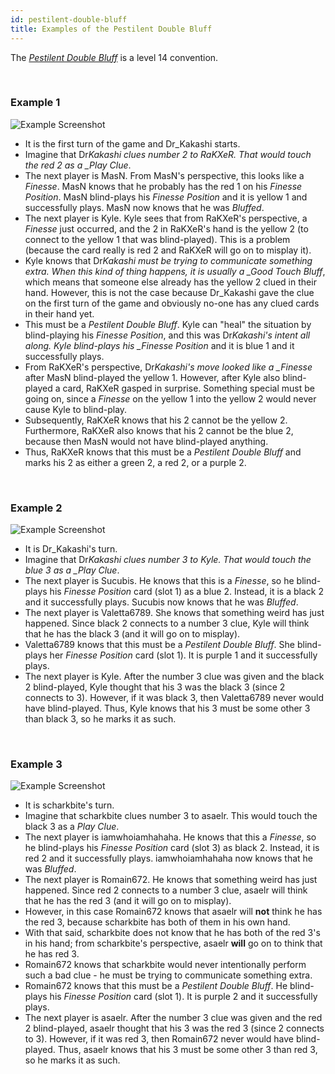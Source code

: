 ```yaml
---
id: pestilent-double-bluff
title: Examples of the Pestilent Double Bluff
---
```


The _[Pestilent Double Bluff](../level-14.mdx#the-pestilent-double-bluff-pdb)_ is a level 14 convention.

<br />

### Example 1

![Example Screenshot](/img/examples/pestilent-double-bluff.png)

- It is the first turn of the game and Dr_Kakashi starts.
- Imagine that Dr*Kakashi clues number 2 to RaKXeR. That would touch the red 2 as a \_Play Clue*.
- The next player is MasN. From MasN's perspective, this looks like a _Finesse_. MasN knows that he probably has the red 1 on his _Finesse Position_. MasN blind-plays his _Finesse Position_ and it is yellow 1 and successfully plays. MasN now knows that he was _Bluffed_.
- The next player is Kyle. Kyle sees that from RaKXeR's perspective, a _Finesse_ just occurred, and the 2 in RaKXeR's hand is the yellow 2 (to connect to the yellow 1 that was blind-played). This is a problem (because the card really is red 2 and RaKXeR will go on to misplay it).
- Kyle knows that Dr*Kakashi must be trying to communicate something extra. When this kind of thing happens, it is usually a \_Good Touch Bluff*, which means that someone else already has the yellow 2 clued in their hand. However, this is not the case because Dr_Kakashi gave the clue on the first turn of the game and obviously no-one has any clued cards in their hand yet.
- This must be a _Pestilent Double Bluff_. Kyle can "heal" the situation by blind-playing his _Finesse Position_, and this was Dr*Kakashi's intent all along. Kyle blind-plays his \_Finesse Position* and it is blue 1 and it successfully plays.
- From RaKXeR's perspective, Dr*Kakashi's move looked like a \_Finesse* after MasN blind-played the yellow 1. However, after Kyle also blind-played a card, RaKXeR gasped in surprise. Something special must be going on, since a _Finesse_ on the yellow 1 into the yellow 2 would never cause Kyle to blind-play.
- Subsequently, RaKXeR knows that his 2 cannot be the yellow 2. Furthermore, RaKXeR also knows that his 2 cannot be the blue 2, because then MasN would not have blind-played anything.
- Thus, RaKXeR knows that this must be a _Pestilent Double Bluff_ and marks his 2 as either a green 2, a red 2, or a purple 2.

<br />

### Example 2

![Example Screenshot](/img/examples/pestilent-double-bluff-2.png)

- It is Dr_Kakashi's turn.
- Imagine that Dr*Kakashi clues number 3 to Kyle. That would touch the blue 3 as a \_Play Clue*.
- The next player is Sucubis. He knows that this is a _Finesse_, so he blind-plays his _Finesse Position_ card (slot 1) as a blue 2. Instead, it is a black 2 and it successfully plays. Sucubis now knows that he was _Bluffed_.
- The next player is Valetta6789. She knows that something weird has just happened. Since black 2 connects to a number 3 clue, Kyle will think that he has the black 3 (and it will go on to misplay).
- Valetta6789 knows that this must be a _Pestilent Double Bluff_. She blind-plays her _Finesse Position_ card (slot 1). It is purple 1 and it successfully plays.
- The next player is Kyle. After the number 3 clue was given and the black 2 blind-played, Kyle thought that his 3 was the black 3 (since 2 connects to 3). However, if it was black 3, then Valetta6789 never would have blind-played. Thus, Kyle knows that his 3 must be some other 3 than black 3, so he marks it as such.

<br />

### Example 3

![Example Screenshot](/img/examples/pestilent-double-bluff-3.png)

- It is scharkbite's turn.
- Imagine that scharkbite clues number 3 to asaelr. This would touch the black 3 as a _Play Clue_.
- The next player is iamwhoiamhahaha. He knows that this a _Finesse_, so he blind-plays his _Finesse Position_ card (slot 3) as black 2. Instead, it is red 2 and it successfully plays. iamwhoiamhahaha now knows that he was _Bluffed_.
- The next player is Romain672. He knows that something weird has just happened. Since red 2 connects to a number 3 clue, asaelr will think that he has the red 3 (and it will go on to misplay).
- However, in this case Romain672 knows that asaelr will **not** think he has the red 3, because scharkbite has both of them in his own hand.
- With that said, scharkbite does not know that he has both of the red 3's in his hand; from scharkbite's perspective, asaelr **will** go on to think that he has red 3.
- Romain672 knows that scharkbite would never intentionally perform such a bad clue - he must be trying to communicate something extra.
- Romain672 knows that this must be a _Pestilent Double Bluff_. He blind-plays his _Finesse Position_ card (slot 1). It is purple 2 and it successfully plays.
- The next player is asaelr. After the number 3 clue was given and the red 2 blind-played, asaelr thought that his 3 was the red 3 (since 2 connects to 3). However, if it was red 3, then Romain672 never would have blind-played. Thus, asaelr knows that his 3 must be some other 3 than red 3, so he marks it as such.
